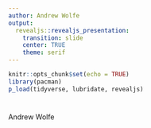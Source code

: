 ```yaml
---
author: Andrew Wolfe
output:
  revealjs::revealjs_presentation:
    transition: slide
    center: TRUE
    theme: serif
---
```


```r
knitr::opts_chunk$set(echo = TRUE)
library(pacman)
p_load(tidyverse, lubridate, revealjs)
```

# {data-background="slide1.png"}

Andrew Wolfe




